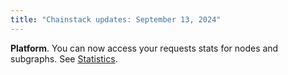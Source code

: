 ```yaml
---
title: "Chainstack updates: September 13, 2024"
---
```

**Platform**. You can now access your requests stats for nodes and subgraphs. See [Statistics](/docs/see-statistics).
